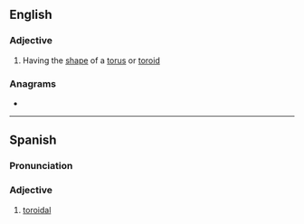 ==English==

===Adjective===
{{en-adj}}

# Having the [[shape]] of a [[torus]] or [[toroid]]

===Anagrams===
* {{anagrams|en|a=adiloort|idolator|rotoidal}}

----

==Spanish==

===Pronunciation===
{{es-IPA}}

===Adjective===
{{es-adj|pl=toroidales}}

# [[#English|toroidal]]